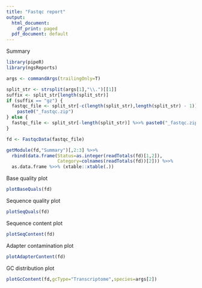 ```yaml
---
title: "Fastqc report"
output:
  html_document:
    df_print: paged
  pdf_document: default
---
```


Summary
```r
library(pipeR)
library(ngsReports)

args <- commandArgs(trailingOnly=T)

split_str <- strsplit(args[1],"\\.")[[1]]
suffix <- split_str[length(split_str)]
if (suffix == "gz") {
  fastqc_file <- split_str[-c(length(split_str),length(split_str) - 1)] %>>% 
    paste0("_fastqc.zip")
} else {
  fastqc_file <- split_str[-length(split_str)] %>>% paste0("_fastqc.zip")
}

fd <- FastqcData(fastqc_file)

getModule(fd,"Summary")[,2:3] %>>% 
  rbind(data.frame(Status=as.integer(readTotals(fd)[1,2]),
                   Category=colnames(readTotals(fd))[2])) %>>% 
  as.data.frame %>>% (xtable::xtable(.))
```

Base quality plot
```r
plotBaseQuals(fd)
```

Sequence quality plot
```r
plotSeqQuals(fd)
```

Sequence content plot
```r
plotSeqContent(fd)
```

Adapter contamination plot
```r
plotAdapterContent(fd)
```

GC distribution plot
```r
plotGcContent(fd,gcType="Transcriptome",species=args[2])
```